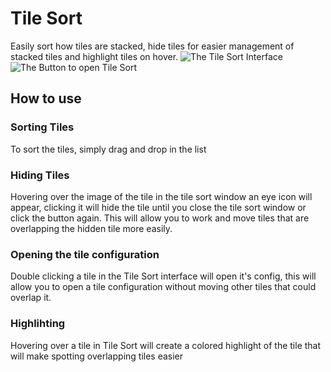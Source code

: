 
# Tile Sort

Easily sort how tiles are stacked, hide tiles for easier management of
stacked tiles and highlight tiles on hover. ![The Tile Sort Interface](Tsoverview.png 'The Tile Sort Interface') ![The Button to open Tile Sort](Tsbtn.png 'The Button to open Tile Sort')

## How to use

### Sorting Tiles

To sort the tiles, simply drag and drop in the list

### Hiding Tiles

Hovering over the image of the tile in the tile sort window an eye icon
will appear, clicking it will hide the tile until you close the tile
sort window or click the button again. This will allow you to work and
move tiles that are overlapping the hidden tile more easily.

### Opening the tile configuration

Double clicking a tile in the Tile Sort interface will open it's config,
this will allow you to open a tile configuration without moving other
tiles that could overlap it.

### Highlihting

Hovering over a tile in Tile Sort will create a colored highlight of the
tile that will make spotting overlapping tiles easier
